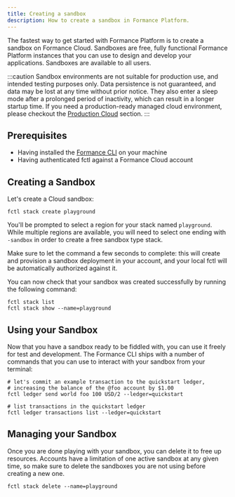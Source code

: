 ```yaml
---
title: Creating a sandbox
description: How to create a sandbox in Formance Platform.
---
```


The fastest way to get started with Formance Platform is to create a sandbox on Formance Cloud. Sandboxes are free, fully functional Formance Platform instances that you can use to design and develop your applications. Sandboxes are available to all users.

:::caution
Sandbox environments are not suitable for production use, and intended testing purposes only. Data persistence is not guaranteed, and data may be lost at any time without prior notice. They also enter a sleep mode after a prolonged period of inactivity, which can result in a longer startup time. If you need a production-ready managed cloud environment, please checkout the [Production Cloud](/cloud/production) section.
:::


## Prerequisites

* Having installed the [Formance CLI](/getting-started/fctl-quick-start) on your machine
* Having authenticated fctl against a Formance Cloud account

## Creating a Sandbox

Let's create a Cloud sandbox:

```shell
fctl stack create playground
```

You'll be prompted to select a region for your stack named `playground`. While multiple regions are available, you will need to select one ending with `-sandbox` in order to create a free sandbox type stack.

Make sure to let the command a few seconds to complete: this will create and provision a sandbox deployment in your account, and your local fctl will be automatically authorized against it.

You can now check that your sandbox was created successfully by running the following command:

```shell
fctl stack list
fctl stack show --name=playground
```

## Using your Sandbox

Now that you have a sandbox ready to be fiddled with, you can use it freely for test and development. The Formance CLI ships with a number of commands that you can use to interact with your sandbox from your terminal:

```shell
# let's commit an example transaction to the quickstart ledger,
# increasing the balance of the @foo account by $1.00
fctl ledger send world foo 100 USD/2 --ledger=quickstart

# list transactions in the quickstart ledger
fctl ledger transactions list --ledger=quickstart
```

## Managing your Sandbox

Once you are done playing with your sandbox, you can delete it to free up resources. Accounts have a limitation of one active sandbox at any given time, so make sure to delete the sandboxes you are not using before creating a new one.

```shell
fctl stack delete --name=playground
```
